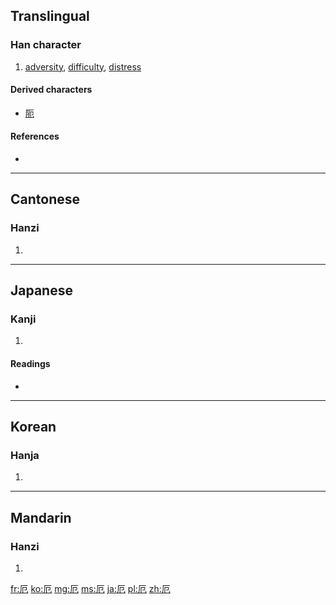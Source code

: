 {{also|阨}}
==Translingual==

===Han character===
{{Han char|rn=27|rad=厂|as=02|sn=4|four=7121<sub>2</sub>|canj=一尸山 (MSU)}}

# [[adversity]], [[difficulty]], [[distress]]

====Derived characters====
* [[阨]]

====References====
* {{Han ref|kx=0160.180|dkj=02893|dj=0367.030|hdz=10068.050|uh=5384|ud=21380|bh=A4CC|bd=42188}}

----

==Cantonese==

===Hanzi===
{{yue-hanzi|jyut=|y=ak1}}

# {{defn|lang=yue|sort=厂02}}

----

==Japanese==

===Kanji===
{{ja-kanji|grade=c|rs=厂02}}

# {{defn|lang=ja|sort=厂02}}

====Readings====
* {{ja-readings|on=[[やく]] (yaku), [[が]] (ga), [[あく]] (aku)|kun=[[くるしむ]] (kurushimu), [[わざわい]] (wazawai)}}

----

==Korean==

===Hanja===
{{ko-hanja|hangeul=액|rv=aek|mr=aek}}

# {{defn|lang=ko|sort=厂02}}

----

==Mandarin==

===Hanzi===
{{cmn-hanzi|pin=[[è]] ([[e4]])|wg=o<sup>4</sup>}}

# {{defn|lang=cmn|sort=厂02}}

[[fr:厄]]
[[ko:厄]]
[[mg:厄]]
[[ms:厄]]
[[ja:厄]]
[[pl:厄]]
[[zh:厄]]
